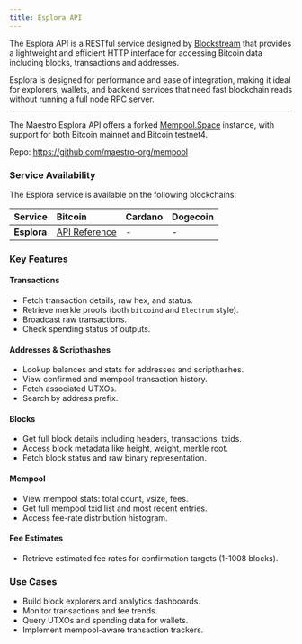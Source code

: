 ```yaml
---
title: Esplora API
---
```


The Esplora API is a RESTful service designed by [Blockstream](https://github.com/Blockstream/esplora) that provides a lightweight and efficient HTTP interface for accessing Bitcoin data including blocks, transactions and addresses.

Esplora is designed for performance and ease of integration, making it ideal for explorers, wallets, and backend services that need fast blockchain reads without running a full node RPC server.

---

The Maestro Esplora API offers a forked [Mempool.Space](https://github.com/mempool/mempool) instance, with support for both Bitcoin mainnet and Bitcoin testnet4.

Repo: https://github.com/maestro-org/mempool

### Service Availability

The Esplora service is available on the following blockchains:

| Service     | Bitcoin                                                                                                | Cardano | Dogecoin |
| :---------- | :----------------------------------------------------------------------------------------------------- | :------ | :------- |
| **Esplora** | [API Reference](https://www.postman.com/go-maestro/maestro-api/collection/tbetkqq/bitcoin-esplora-api) | -       | -        |

### Key Features

#### Transactions

-   Fetch transaction details, raw hex, and status.
-   Retrieve merkle proofs (both `bitcoind` and `Electrum` style).
-   Broadcast raw transactions.
-   Check spending status of outputs.

#### Addresses & Scripthashes

-   Lookup balances and stats for addresses and scripthashes.
-   View confirmed and mempool transaction history.
-   Fetch associated UTXOs.
-   Search by address prefix.

#### Blocks

-   Get full block details including headers, transactions, txids.
-   Access block metadata like height, weight, merkle root.
-   Fetch block status and raw binary representation.

#### Mempool

-   View mempool stats: total count, vsize, fees.
-   Get full mempool txid list and most recent entries.
-   Access fee-rate distribution histogram.

#### Fee Estimates

-   Retrieve estimated fee rates for confirmation targets (1-1008 blocks).

### Use Cases

-   Build block explorers and analytics dashboards.
-   Monitor transactions and fee trends.
-   Query UTXOs and spending data for wallets.
-   Implement mempool-aware transaction trackers.
